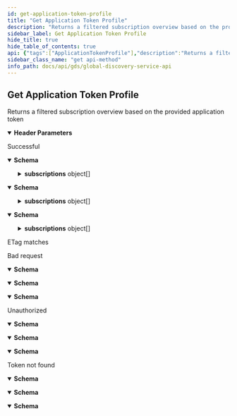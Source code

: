 ```yaml
---
id: get-application-token-profile
title: "Get Application Token Profile"
description: "Returns a filtered subscription overview based on the provided application token"
sidebar_label: Get Application Token Profile
hide_title: true
hide_table_of_contents: true
api: {"tags":["ApplicationTokenProfile"],"description":"Returns a filtered subscription overview based on the provided application token","operationId":"GetApplicationTokenProfile","parameters":[{"name":"tapio-application-token","in":"header","description":"Application token (UTF-8) encoded as base64","required":true,"schema":{"type":"string"}},{"name":"etag","in":"header","description":"ETag of previous response for cache validation","schema":{"type":"string"}}],"responses":{"200":{"description":"Successful","content":{"text/plain":{"schema":{"type":"object","properties":{"totalCount":{"type":"integer","description":"Total count of items","format":"int32"},"subscriptions":{"type":"array","items":{"type":"object","properties":{"subscriptionId":{"type":"string","description":"Subscription id","format":"uuid"},"parentSubscriptionId":{"type":"string","description":"Parent subscription id","format":"uuid","nullable":true},"name":{"type":"string","description":"Subscription name","nullable":true},"tapioId":{"type":"string","description":"Tapio id","nullable":true},"assignedMachines":{"type":"array","items":{"type":"object","properties":{"tmid":{"type":"string","description":"TapioMachineId","nullable":true},"deviceType":{"enum":["Unknown","Machine","SmartDevice"],"type":"string","description":"Device type"},"deviceSubType":{"type":"string","description":"Device sub-type. If Device type is set to \"Machine\", Device sub-type will only contain one the following values: \"Unknown\", \"Edge\", \"Saw\", \"Cnc\", \"Sanding\", \"Drilling\", \"Assembly\", \"Storing\", \"Stock\", \"Sorting\", \"Shipping\", \"PreAssembly\", \"Lamination\", \"Moulding\", \"Packaging\", \"Handling\"","nullable":true},"displayName":{"type":"string","description":"Display name","nullable":true},"manufacturerSerialNumber":{"type":"string","description":"Serial number given to the machine by its manufacturer.","nullable":true},"onboardingDate":{"type":"string","description":"The date, when the machine has been added to the subscription","format":"date-time"},"equipmentGroup":{"type":"object","properties":{"id":{"type":"string","description":"Id of the equipment group.","nullable":true},"groupPosition":{"type":"integer","description":"Position of the machine within the group.","format":"int32"}},"additionalProperties":false,"description":"Information about a group in the context of a machine, assigned to it."},"assignedApplications":{"type":"array","items":{"type":"object","properties":{"id":{"type":"string","description":"Application id","format":"uuid"}},"additionalProperties":false,"description":"Assigned application"},"description":"List of assigned applications for this machine","nullable":true}},"additionalProperties":false,"description":"Machine information"},"description":"Assigned machines","nullable":true},"subscriptionTypes":{"type":"array","items":{"type":"string"},"description":"Subscription Types","nullable":true,"readOnly":true,"deprecated":true},"subscriptionFeatures":{"type":"array","items":{"type":"string"},"description":"Subscription Features","nullable":true},"servicePartners":{"type":"array","items":{"type":"object","properties":{"subscriptionId":{"type":"string","description":"Subscription id","format":"uuid"},"name":{"type":"string","description":"Service partner name","nullable":true},"customerNumber":{"type":"string","description":"Customer number","nullable":true},"parentSubscriptionId":{"type":"string","description":"Parent id","format":"uuid","nullable":true},"providerNo":{"type":"string","description":"Provider number","nullable":true},"servicePartnerType":{"enum":["MachineService","SharpeningService"],"type":"string","description":"Service partner type"}},"additionalProperties":false,"description":"Service partner"},"description":"Service partners","nullable":true},"licenses":{"type":"array","items":{"type":"object","properties":{"licenseId":{"type":"string","description":"License id","format":"uuid"},"applicationId":{"type":"string","description":"Application id","format":"uuid"},"createdDate":{"type":"string","description":"License creation date","format":"date-time"},"billingStartDate":{"type":"string","description":"Billing start date","format":"date-time"},"billingInterval":{"type":"string","description":"Billing interval","nullable":true},"licenseCount":{"type":"integer","description":"License count","format":"int32"}},"additionalProperties":false,"description":"License information"},"description":"Licenses","nullable":true},"equipmentGroups":{"type":"array","items":{"type":"object","properties":{"id":{"type":"string","description":"Equipment group id","nullable":true},"parentId":{"type":"string","description":"Id of the parent equipment group, or null if there is no parent.","nullable":true},"displayName":{"type":"string","description":"Display name","nullable":true},"groupPosition":{"type":"integer","description":"Position of the machine within the group","format":"int32"},"placesCount":{"type":"integer","description":"Number of places in the equipment group","format":"int32"},"type":{"enum":["Group","Warehouse","Root"],"type":"string"}},"additionalProperties":false,"description":"Equipment group information"},"description":"Equipment groups","nullable":true},"servicePartnerType":{"enum":["MachineService","SharpeningService"],"type":"string","description":"Service partner type"}},"additionalProperties":false,"description":"Subscription information"},"description":"List of subscription information","nullable":true}},"additionalProperties":false,"description":"Subscription overview response"}},"application/json":{"schema":{"type":"object","properties":{"totalCount":{"type":"integer","description":"Total count of items","format":"int32"},"subscriptions":{"type":"array","items":{"type":"object","properties":{"subscriptionId":{"type":"string","description":"Subscription id","format":"uuid"},"parentSubscriptionId":{"type":"string","description":"Parent subscription id","format":"uuid","nullable":true},"name":{"type":"string","description":"Subscription name","nullable":true},"tapioId":{"type":"string","description":"Tapio id","nullable":true},"assignedMachines":{"type":"array","items":{"type":"object","properties":{"tmid":{"type":"string","description":"TapioMachineId","nullable":true},"deviceType":{"enum":["Unknown","Machine","SmartDevice"],"type":"string","description":"Device type"},"deviceSubType":{"type":"string","description":"Device sub-type. If Device type is set to \"Machine\", Device sub-type will only contain one the following values: \"Unknown\", \"Edge\", \"Saw\", \"Cnc\", \"Sanding\", \"Drilling\", \"Assembly\", \"Storing\", \"Stock\", \"Sorting\", \"Shipping\", \"PreAssembly\", \"Lamination\", \"Moulding\", \"Packaging\", \"Handling\"","nullable":true},"displayName":{"type":"string","description":"Display name","nullable":true},"manufacturerSerialNumber":{"type":"string","description":"Serial number given to the machine by its manufacturer.","nullable":true},"onboardingDate":{"type":"string","description":"The date, when the machine has been added to the subscription","format":"date-time"},"equipmentGroup":{"type":"object","properties":{"id":{"type":"string","description":"Id of the equipment group.","nullable":true},"groupPosition":{"type":"integer","description":"Position of the machine within the group.","format":"int32"}},"additionalProperties":false,"description":"Information about a group in the context of a machine, assigned to it."},"assignedApplications":{"type":"array","items":{"type":"object","properties":{"id":{"type":"string","description":"Application id","format":"uuid"}},"additionalProperties":false,"description":"Assigned application"},"description":"List of assigned applications for this machine","nullable":true}},"additionalProperties":false,"description":"Machine information"},"description":"Assigned machines","nullable":true},"subscriptionTypes":{"type":"array","items":{"type":"string"},"description":"Subscription Types","nullable":true,"readOnly":true,"deprecated":true},"subscriptionFeatures":{"type":"array","items":{"type":"string"},"description":"Subscription Features","nullable":true},"servicePartners":{"type":"array","items":{"type":"object","properties":{"subscriptionId":{"type":"string","description":"Subscription id","format":"uuid"},"name":{"type":"string","description":"Service partner name","nullable":true},"customerNumber":{"type":"string","description":"Customer number","nullable":true},"parentSubscriptionId":{"type":"string","description":"Parent id","format":"uuid","nullable":true},"providerNo":{"type":"string","description":"Provider number","nullable":true},"servicePartnerType":{"enum":["MachineService","SharpeningService"],"type":"string","description":"Service partner type"}},"additionalProperties":false,"description":"Service partner"},"description":"Service partners","nullable":true},"licenses":{"type":"array","items":{"type":"object","properties":{"licenseId":{"type":"string","description":"License id","format":"uuid"},"applicationId":{"type":"string","description":"Application id","format":"uuid"},"createdDate":{"type":"string","description":"License creation date","format":"date-time"},"billingStartDate":{"type":"string","description":"Billing start date","format":"date-time"},"billingInterval":{"type":"string","description":"Billing interval","nullable":true},"licenseCount":{"type":"integer","description":"License count","format":"int32"}},"additionalProperties":false,"description":"License information"},"description":"Licenses","nullable":true},"equipmentGroups":{"type":"array","items":{"type":"object","properties":{"id":{"type":"string","description":"Equipment group id","nullable":true},"parentId":{"type":"string","description":"Id of the parent equipment group, or null if there is no parent.","nullable":true},"displayName":{"type":"string","description":"Display name","nullable":true},"groupPosition":{"type":"integer","description":"Position of the machine within the group","format":"int32"},"placesCount":{"type":"integer","description":"Number of places in the equipment group","format":"int32"},"type":{"enum":["Group","Warehouse","Root"],"type":"string"}},"additionalProperties":false,"description":"Equipment group information"},"description":"Equipment groups","nullable":true},"servicePartnerType":{"enum":["MachineService","SharpeningService"],"type":"string","description":"Service partner type"}},"additionalProperties":false,"description":"Subscription information"},"description":"List of subscription information","nullable":true}},"additionalProperties":false,"description":"Subscription overview response"}},"text/json":{"schema":{"type":"object","properties":{"totalCount":{"type":"integer","description":"Total count of items","format":"int32"},"subscriptions":{"type":"array","items":{"type":"object","properties":{"subscriptionId":{"type":"string","description":"Subscription id","format":"uuid"},"parentSubscriptionId":{"type":"string","description":"Parent subscription id","format":"uuid","nullable":true},"name":{"type":"string","description":"Subscription name","nullable":true},"tapioId":{"type":"string","description":"Tapio id","nullable":true},"assignedMachines":{"type":"array","items":{"type":"object","properties":{"tmid":{"type":"string","description":"TapioMachineId","nullable":true},"deviceType":{"enum":["Unknown","Machine","SmartDevice"],"type":"string","description":"Device type"},"deviceSubType":{"type":"string","description":"Device sub-type. If Device type is set to \"Machine\", Device sub-type will only contain one the following values: \"Unknown\", \"Edge\", \"Saw\", \"Cnc\", \"Sanding\", \"Drilling\", \"Assembly\", \"Storing\", \"Stock\", \"Sorting\", \"Shipping\", \"PreAssembly\", \"Lamination\", \"Moulding\", \"Packaging\", \"Handling\"","nullable":true},"displayName":{"type":"string","description":"Display name","nullable":true},"manufacturerSerialNumber":{"type":"string","description":"Serial number given to the machine by its manufacturer.","nullable":true},"onboardingDate":{"type":"string","description":"The date, when the machine has been added to the subscription","format":"date-time"},"equipmentGroup":{"type":"object","properties":{"id":{"type":"string","description":"Id of the equipment group.","nullable":true},"groupPosition":{"type":"integer","description":"Position of the machine within the group.","format":"int32"}},"additionalProperties":false,"description":"Information about a group in the context of a machine, assigned to it."},"assignedApplications":{"type":"array","items":{"type":"object","properties":{"id":{"type":"string","description":"Application id","format":"uuid"}},"additionalProperties":false,"description":"Assigned application"},"description":"List of assigned applications for this machine","nullable":true}},"additionalProperties":false,"description":"Machine information"},"description":"Assigned machines","nullable":true},"subscriptionTypes":{"type":"array","items":{"type":"string"},"description":"Subscription Types","nullable":true,"readOnly":true,"deprecated":true},"subscriptionFeatures":{"type":"array","items":{"type":"string"},"description":"Subscription Features","nullable":true},"servicePartners":{"type":"array","items":{"type":"object","properties":{"subscriptionId":{"type":"string","description":"Subscription id","format":"uuid"},"name":{"type":"string","description":"Service partner name","nullable":true},"customerNumber":{"type":"string","description":"Customer number","nullable":true},"parentSubscriptionId":{"type":"string","description":"Parent id","format":"uuid","nullable":true},"providerNo":{"type":"string","description":"Provider number","nullable":true},"servicePartnerType":{"enum":["MachineService","SharpeningService"],"type":"string","description":"Service partner type"}},"additionalProperties":false,"description":"Service partner"},"description":"Service partners","nullable":true},"licenses":{"type":"array","items":{"type":"object","properties":{"licenseId":{"type":"string","description":"License id","format":"uuid"},"applicationId":{"type":"string","description":"Application id","format":"uuid"},"createdDate":{"type":"string","description":"License creation date","format":"date-time"},"billingStartDate":{"type":"string","description":"Billing start date","format":"date-time"},"billingInterval":{"type":"string","description":"Billing interval","nullable":true},"licenseCount":{"type":"integer","description":"License count","format":"int32"}},"additionalProperties":false,"description":"License information"},"description":"Licenses","nullable":true},"equipmentGroups":{"type":"array","items":{"type":"object","properties":{"id":{"type":"string","description":"Equipment group id","nullable":true},"parentId":{"type":"string","description":"Id of the parent equipment group, or null if there is no parent.","nullable":true},"displayName":{"type":"string","description":"Display name","nullable":true},"groupPosition":{"type":"integer","description":"Position of the machine within the group","format":"int32"},"placesCount":{"type":"integer","description":"Number of places in the equipment group","format":"int32"},"type":{"enum":["Group","Warehouse","Root"],"type":"string"}},"additionalProperties":false,"description":"Equipment group information"},"description":"Equipment groups","nullable":true},"servicePartnerType":{"enum":["MachineService","SharpeningService"],"type":"string","description":"Service partner type"}},"additionalProperties":false,"description":"Subscription information"},"description":"List of subscription information","nullable":true}},"additionalProperties":false,"description":"Subscription overview response"}}}},"304":{"description":"ETag matches"},"400":{"description":"Bad request","content":{"text/plain":{"schema":{"type":"object","properties":{"message":{"type":"string","nullable":true},"details":{"type":"array","items":{"type":"string"},"nullable":true}},"additionalProperties":false}},"application/json":{"schema":{"type":"object","properties":{"message":{"type":"string","nullable":true},"details":{"type":"array","items":{"type":"string"},"nullable":true}},"additionalProperties":false}},"text/json":{"schema":{"type":"object","properties":{"message":{"type":"string","nullable":true},"details":{"type":"array","items":{"type":"string"},"nullable":true}},"additionalProperties":false}}}},"401":{"description":"Unauthorized","content":{"text/plain":{"schema":{"type":"object","properties":{"message":{"type":"string","nullable":true},"details":{"type":"array","items":{"type":"string"},"nullable":true}},"additionalProperties":false}},"application/json":{"schema":{"type":"object","properties":{"message":{"type":"string","nullable":true},"details":{"type":"array","items":{"type":"string"},"nullable":true}},"additionalProperties":false}},"text/json":{"schema":{"type":"object","properties":{"message":{"type":"string","nullable":true},"details":{"type":"array","items":{"type":"string"},"nullable":true}},"additionalProperties":false}}}},"404":{"description":"Token not found","content":{"text/plain":{"schema":{"type":"object","properties":{"message":{"type":"string","nullable":true},"details":{"type":"array","items":{"type":"string"},"nullable":true}},"additionalProperties":false}},"application/json":{"schema":{"type":"object","properties":{"message":{"type":"string","nullable":true},"details":{"type":"array","items":{"type":"string"},"nullable":true}},"additionalProperties":false}},"text/json":{"schema":{"type":"object","properties":{"message":{"type":"string","nullable":true},"details":{"type":"array","items":{"type":"string"},"nullable":true}},"additionalProperties":false}}}}},"method":"get","path":"/api/applicationTokenProfile","servers":[{"url":"https://globaldisco.tapio.one/"}],"security":[{"Bearer":[]}],"securitySchemes":{"Bearer":{"type":"apiKey","description":"Standard `Authorization` header using the Bearer scheme. Example: `bearer {token}`","name":"Authorization","in":"header"}},"info":{"title":"Global Discovery Service API","description":"tapio's Global Discovery Service API enables to retrieve information of subscriptions. For example, you can retrieve information about application settings which the customer has set, like paper format if you want to print something via a tapio connected application. If your application makes too many requests, HTTP status code 429 is returned. A Retry-After header is included in this response which indicates how long to wait before making the next request. HTTP 429 standard is followed.","termsOfService":"https://tapio.one/en/tapio-terms-of-use","contact":{"name":"tapio GmbH","url":"https://tapio.one","email":"developer@tapio.one"},"version":"1"},"postman":{"name":"Get Application Token Profile","description":{"content":"Returns a filtered subscription overview based on the provided application token","type":"text/plain"},"url":{"path":["api","applicationTokenProfile"],"host":["{{baseUrl}}"],"query":[],"variable":[]},"header":[{"disabled":false,"description":{"content":"(Required) Application token (UTF-8) encoded as base64","type":"text/plain"},"key":"tapio-application-token","value":""},{"disabled":false,"description":{"content":"ETag of previous response for cache validation","type":"text/plain"},"key":"etag","value":""},{"key":"Accept","value":"text/plain"}],"method":"GET"}}
sidebar_class_name: "get api-method"
info_path: docs/api/gds/global-discovery-service-api
---
```



## Get Application Token Profile



Returns a filtered subscription overview based on the provided application token

<details style={{"marginBottom":"1rem"}} data-collapsed={false} open={true}><summary style={{}}><strong>Header Parameters</strong></summary><div><ul><ParamsItem className={"paramsItem"} param={{"name":"tapio-application-token","in":"header","description":"Application token (UTF-8) encoded as base64","required":true,"schema":{"type":"string"}}}></ParamsItem><ParamsItem className={"paramsItem"} param={{"name":"etag","in":"header","description":"ETag of previous response for cache validation","schema":{"type":"string"}}}></ParamsItem></ul></div></details><div><ApiTabs><TabItem label={"200"} value={"200"}><div>

Successful

</div><div><MimeTabs groupId={"mime-type"}><TabItem label={"text/plain"} value={"text/plain"}><SchemaTabs groupId={"schema-tabs"}><TabItem label={"Schema"} value={"Schema"}><details style={{}} data-collapsed={false} open={true}><summary style={{"textAlign":"left"}}><strong>Schema</strong></summary><div style={{"textAlign":"left","marginLeft":"1rem"}}></div><ul style={{"marginLeft":"1rem"}}><SchemaItem collapsible={false} name={"totalCount"} required={false} schemaDescription={"Total count of items"} schemaName={"int32"} qualifierMessage={undefined} defaultValue={undefined}></SchemaItem><SchemaItem collapsible={true} className={"schemaItem"}><details style={{}}><summary style={{}}><strong>subscriptions</strong><span style={{"opacity":"0.6"}}> object[]</span></summary><div style={{"marginLeft":"1rem"}}><div style={{"marginTop":".5rem","marginBottom":".5rem"}}>

List of subscription information

</div><SchemaItem collapsible={false} name={"subscriptionId"} required={false} schemaDescription={"Subscription id"} schemaName={"uuid"} qualifierMessage={undefined} defaultValue={undefined}></SchemaItem><SchemaItem collapsible={false} name={"parentSubscriptionId"} required={false} schemaDescription={"Parent subscription id"} schemaName={"uuid"} qualifierMessage={undefined} defaultValue={undefined}></SchemaItem><SchemaItem collapsible={false} name={"name"} required={false} schemaDescription={"Subscription name"} schemaName={"string"} qualifierMessage={undefined} defaultValue={undefined}></SchemaItem><SchemaItem collapsible={false} name={"tapioId"} required={false} schemaDescription={"Tapio id"} schemaName={"string"} qualifierMessage={undefined} defaultValue={undefined}></SchemaItem><SchemaItem collapsible={true} className={"schemaItem"}><details style={{}}><summary style={{}}><strong>assignedMachines</strong><span style={{"opacity":"0.6"}}> object[]</span></summary><div style={{"marginLeft":"1rem"}}><div style={{"marginTop":".5rem","marginBottom":".5rem"}}>

Assigned machines

</div><SchemaItem collapsible={false} name={"tmid"} required={false} schemaDescription={"TapioMachineId"} schemaName={"string"} qualifierMessage={undefined} defaultValue={undefined}></SchemaItem><SchemaItem collapsible={false} name={"deviceType"} required={false} schemaDescription={"Device type"} schemaName={"string"} qualifierMessage={"**Possible values:** [`Unknown`, `Machine`, `SmartDevice`]"} defaultValue={undefined}></SchemaItem><SchemaItem collapsible={false} name={"deviceSubType"} required={false} schemaDescription={"Device sub-type. If Device type is set to \"Machine\", Device sub-type will only contain one the following values: \"Unknown\", \"Edge\", \"Saw\", \"Cnc\", \"Sanding\", \"Drilling\", \"Assembly\", \"Storing\", \"Stock\", \"Sorting\", \"Shipping\", \"PreAssembly\", \"Lamination\", \"Moulding\", \"Packaging\", \"Handling\""} schemaName={"string"} qualifierMessage={undefined} defaultValue={undefined}></SchemaItem><SchemaItem collapsible={false} name={"displayName"} required={false} schemaDescription={"Display name"} schemaName={"string"} qualifierMessage={undefined} defaultValue={undefined}></SchemaItem><SchemaItem collapsible={false} name={"manufacturerSerialNumber"} required={false} schemaDescription={"Serial number given to the machine by its manufacturer."} schemaName={"string"} qualifierMessage={undefined} defaultValue={undefined}></SchemaItem><SchemaItem collapsible={false} name={"onboardingDate"} required={false} schemaDescription={"The date, when the machine has been added to the subscription"} schemaName={"date-time"} qualifierMessage={undefined} defaultValue={undefined}></SchemaItem><SchemaItem collapsible={true} className={"schemaItem"}><details style={{}}><summary style={{}}><strong>equipmentGroup</strong><span style={{"opacity":"0.6"}}> object</span></summary><div style={{"marginLeft":"1rem"}}><div style={{"marginTop":".5rem","marginBottom":".5rem"}}>

Information about a group in the context of a machine, assigned to it.

</div><SchemaItem collapsible={false} name={"id"} required={false} schemaDescription={"Id of the equipment group."} schemaName={"string"} qualifierMessage={undefined} defaultValue={undefined}></SchemaItem><SchemaItem collapsible={false} name={"groupPosition"} required={false} schemaDescription={"Position of the machine within the group."} schemaName={"int32"} qualifierMessage={undefined} defaultValue={undefined}></SchemaItem></div></details></SchemaItem><SchemaItem collapsible={true} className={"schemaItem"}><details style={{}}><summary style={{}}><strong>assignedApplications</strong><span style={{"opacity":"0.6"}}> object[]</span></summary><div style={{"marginLeft":"1rem"}}><div style={{"marginTop":".5rem","marginBottom":".5rem"}}>

List of assigned applications for this machine

</div><SchemaItem collapsible={false} name={"id"} required={false} schemaDescription={"Application id"} schemaName={"uuid"} qualifierMessage={undefined} defaultValue={undefined}></SchemaItem></div></details></SchemaItem></div></details></SchemaItem><SchemaItem collapsible={false} name={"subscriptionTypes"} required={false} schemaDescription={"Subscription Types"} schemaName={"string[]"} qualifierMessage={undefined} defaultValue={undefined}></SchemaItem><SchemaItem collapsible={false} name={"subscriptionFeatures"} required={false} schemaDescription={"Subscription Features"} schemaName={"string[]"} qualifierMessage={undefined} defaultValue={undefined}></SchemaItem><SchemaItem collapsible={true} className={"schemaItem"}><details style={{}}><summary style={{}}><strong>servicePartners</strong><span style={{"opacity":"0.6"}}> object[]</span></summary><div style={{"marginLeft":"1rem"}}><div style={{"marginTop":".5rem","marginBottom":".5rem"}}>

Service partners

</div><SchemaItem collapsible={false} name={"subscriptionId"} required={false} schemaDescription={"Subscription id"} schemaName={"uuid"} qualifierMessage={undefined} defaultValue={undefined}></SchemaItem><SchemaItem collapsible={false} name={"name"} required={false} schemaDescription={"Service partner name"} schemaName={"string"} qualifierMessage={undefined} defaultValue={undefined}></SchemaItem><SchemaItem collapsible={false} name={"customerNumber"} required={false} schemaDescription={"Customer number"} schemaName={"string"} qualifierMessage={undefined} defaultValue={undefined}></SchemaItem><SchemaItem collapsible={false} name={"parentSubscriptionId"} required={false} schemaDescription={"Parent id"} schemaName={"uuid"} qualifierMessage={undefined} defaultValue={undefined}></SchemaItem><SchemaItem collapsible={false} name={"providerNo"} required={false} schemaDescription={"Provider number"} schemaName={"string"} qualifierMessage={undefined} defaultValue={undefined}></SchemaItem><SchemaItem collapsible={false} name={"servicePartnerType"} required={false} schemaDescription={"Service partner type"} schemaName={"string"} qualifierMessage={"**Possible values:** [`MachineService`, `SharpeningService`]"} defaultValue={undefined}></SchemaItem></div></details></SchemaItem><SchemaItem collapsible={true} className={"schemaItem"}><details style={{}}><summary style={{}}><strong>licenses</strong><span style={{"opacity":"0.6"}}> object[]</span></summary><div style={{"marginLeft":"1rem"}}><div style={{"marginTop":".5rem","marginBottom":".5rem"}}>

Licenses

</div><SchemaItem collapsible={false} name={"licenseId"} required={false} schemaDescription={"License id"} schemaName={"uuid"} qualifierMessage={undefined} defaultValue={undefined}></SchemaItem><SchemaItem collapsible={false} name={"applicationId"} required={false} schemaDescription={"Application id"} schemaName={"uuid"} qualifierMessage={undefined} defaultValue={undefined}></SchemaItem><SchemaItem collapsible={false} name={"createdDate"} required={false} schemaDescription={"License creation date"} schemaName={"date-time"} qualifierMessage={undefined} defaultValue={undefined}></SchemaItem><SchemaItem collapsible={false} name={"billingStartDate"} required={false} schemaDescription={"Billing start date"} schemaName={"date-time"} qualifierMessage={undefined} defaultValue={undefined}></SchemaItem><SchemaItem collapsible={false} name={"billingInterval"} required={false} schemaDescription={"Billing interval"} schemaName={"string"} qualifierMessage={undefined} defaultValue={undefined}></SchemaItem><SchemaItem collapsible={false} name={"licenseCount"} required={false} schemaDescription={"License count"} schemaName={"int32"} qualifierMessage={undefined} defaultValue={undefined}></SchemaItem></div></details></SchemaItem><SchemaItem collapsible={true} className={"schemaItem"}><details style={{}}><summary style={{}}><strong>equipmentGroups</strong><span style={{"opacity":"0.6"}}> object[]</span></summary><div style={{"marginLeft":"1rem"}}><div style={{"marginTop":".5rem","marginBottom":".5rem"}}>

Equipment groups

</div><SchemaItem collapsible={false} name={"id"} required={false} schemaDescription={"Equipment group id"} schemaName={"string"} qualifierMessage={undefined} defaultValue={undefined}></SchemaItem><SchemaItem collapsible={false} name={"parentId"} required={false} schemaDescription={"Id of the parent equipment group, or null if there is no parent."} schemaName={"string"} qualifierMessage={undefined} defaultValue={undefined}></SchemaItem><SchemaItem collapsible={false} name={"displayName"} required={false} schemaDescription={"Display name"} schemaName={"string"} qualifierMessage={undefined} defaultValue={undefined}></SchemaItem><SchemaItem collapsible={false} name={"groupPosition"} required={false} schemaDescription={"Position of the machine within the group"} schemaName={"int32"} qualifierMessage={undefined} defaultValue={undefined}></SchemaItem><SchemaItem collapsible={false} name={"placesCount"} required={false} schemaDescription={"Number of places in the equipment group"} schemaName={"int32"} qualifierMessage={undefined} defaultValue={undefined}></SchemaItem><SchemaItem collapsible={false} name={"type"} required={false} schemaDescription={undefined} schemaName={"string"} qualifierMessage={"**Possible values:** [`Group`, `Warehouse`, `Root`]"} defaultValue={undefined}></SchemaItem></div></details></SchemaItem><SchemaItem collapsible={false} name={"servicePartnerType"} required={false} schemaDescription={"Service partner type"} schemaName={"string"} qualifierMessage={"**Possible values:** [`MachineService`, `SharpeningService`]"} defaultValue={undefined}></SchemaItem></div></details></SchemaItem></ul></details></TabItem><TabItem label={"Example (from schema)"} value={"Example (from schema)"}><ResponseSamples responseExample={"{\n  \"totalCount\": 0,\n  \"subscriptions\": [\n    {\n      \"subscriptionId\": \"3fa85f64-5717-4562-b3fc-2c963f66afa6\",\n      \"parentSubscriptionId\": \"3fa85f64-5717-4562-b3fc-2c963f66afa6\",\n      \"name\": \"string\",\n      \"tapioId\": \"string\",\n      \"assignedMachines\": [\n        {\n          \"tmid\": \"string\",\n          \"deviceType\": \"Unknown\",\n          \"deviceSubType\": \"string\",\n          \"displayName\": \"string\",\n          \"manufacturerSerialNumber\": \"string\",\n          \"onboardingDate\": \"2022-10-06\",\n          \"equipmentGroup\": {\n            \"id\": \"string\",\n            \"groupPosition\": 0\n          },\n          \"assignedApplications\": [\n            {\n              \"id\": \"3fa85f64-5717-4562-b3fc-2c963f66afa6\"\n            }\n          ]\n        }\n      ],\n      \"subscriptionFeatures\": [\n        \"string\"\n      ],\n      \"servicePartners\": [\n        {\n          \"subscriptionId\": \"3fa85f64-5717-4562-b3fc-2c963f66afa6\",\n          \"name\": \"string\",\n          \"customerNumber\": \"string\",\n          \"parentSubscriptionId\": \"3fa85f64-5717-4562-b3fc-2c963f66afa6\",\n          \"providerNo\": \"string\",\n          \"servicePartnerType\": \"MachineService\"\n        }\n      ],\n      \"licenses\": [\n        {\n          \"licenseId\": \"3fa85f64-5717-4562-b3fc-2c963f66afa6\",\n          \"applicationId\": \"3fa85f64-5717-4562-b3fc-2c963f66afa6\",\n          \"createdDate\": \"2022-10-06\",\n          \"billingStartDate\": \"2022-10-06\",\n          \"billingInterval\": \"string\",\n          \"licenseCount\": 0\n        }\n      ],\n      \"equipmentGroups\": [\n        {\n          \"id\": \"string\",\n          \"parentId\": \"string\",\n          \"displayName\": \"string\",\n          \"groupPosition\": 0,\n          \"placesCount\": 0,\n          \"type\": \"Group\"\n        }\n      ],\n      \"servicePartnerType\": \"MachineService\"\n    }\n  ]\n}"} language={"json"}></ResponseSamples></TabItem></SchemaTabs></TabItem><TabItem label={"application/json"} value={"application/json"}><SchemaTabs groupId={"schema-tabs"}><TabItem label={"Schema"} value={"Schema"}><details style={{}} data-collapsed={false} open={true}><summary style={{"textAlign":"left"}}><strong>Schema</strong></summary><div style={{"textAlign":"left","marginLeft":"1rem"}}></div><ul style={{"marginLeft":"1rem"}}><SchemaItem collapsible={false} name={"totalCount"} required={false} schemaDescription={"Total count of items"} schemaName={"int32"} qualifierMessage={undefined} defaultValue={undefined}></SchemaItem><SchemaItem collapsible={true} className={"schemaItem"}><details style={{}}><summary style={{}}><strong>subscriptions</strong><span style={{"opacity":"0.6"}}> object[]</span></summary><div style={{"marginLeft":"1rem"}}><div style={{"marginTop":".5rem","marginBottom":".5rem"}}>

List of subscription information

</div><SchemaItem collapsible={false} name={"subscriptionId"} required={false} schemaDescription={"Subscription id"} schemaName={"uuid"} qualifierMessage={undefined} defaultValue={undefined}></SchemaItem><SchemaItem collapsible={false} name={"parentSubscriptionId"} required={false} schemaDescription={"Parent subscription id"} schemaName={"uuid"} qualifierMessage={undefined} defaultValue={undefined}></SchemaItem><SchemaItem collapsible={false} name={"name"} required={false} schemaDescription={"Subscription name"} schemaName={"string"} qualifierMessage={undefined} defaultValue={undefined}></SchemaItem><SchemaItem collapsible={false} name={"tapioId"} required={false} schemaDescription={"Tapio id"} schemaName={"string"} qualifierMessage={undefined} defaultValue={undefined}></SchemaItem><SchemaItem collapsible={true} className={"schemaItem"}><details style={{}}><summary style={{}}><strong>assignedMachines</strong><span style={{"opacity":"0.6"}}> object[]</span></summary><div style={{"marginLeft":"1rem"}}><div style={{"marginTop":".5rem","marginBottom":".5rem"}}>

Assigned machines

</div><SchemaItem collapsible={false} name={"tmid"} required={false} schemaDescription={"TapioMachineId"} schemaName={"string"} qualifierMessage={undefined} defaultValue={undefined}></SchemaItem><SchemaItem collapsible={false} name={"deviceType"} required={false} schemaDescription={"Device type"} schemaName={"string"} qualifierMessage={"**Possible values:** [`Unknown`, `Machine`, `SmartDevice`]"} defaultValue={undefined}></SchemaItem><SchemaItem collapsible={false} name={"deviceSubType"} required={false} schemaDescription={"Device sub-type. If Device type is set to \"Machine\", Device sub-type will only contain one the following values: \"Unknown\", \"Edge\", \"Saw\", \"Cnc\", \"Sanding\", \"Drilling\", \"Assembly\", \"Storing\", \"Stock\", \"Sorting\", \"Shipping\", \"PreAssembly\", \"Lamination\", \"Moulding\", \"Packaging\", \"Handling\""} schemaName={"string"} qualifierMessage={undefined} defaultValue={undefined}></SchemaItem><SchemaItem collapsible={false} name={"displayName"} required={false} schemaDescription={"Display name"} schemaName={"string"} qualifierMessage={undefined} defaultValue={undefined}></SchemaItem><SchemaItem collapsible={false} name={"manufacturerSerialNumber"} required={false} schemaDescription={"Serial number given to the machine by its manufacturer."} schemaName={"string"} qualifierMessage={undefined} defaultValue={undefined}></SchemaItem><SchemaItem collapsible={false} name={"onboardingDate"} required={false} schemaDescription={"The date, when the machine has been added to the subscription"} schemaName={"date-time"} qualifierMessage={undefined} defaultValue={undefined}></SchemaItem><SchemaItem collapsible={true} className={"schemaItem"}><details style={{}}><summary style={{}}><strong>equipmentGroup</strong><span style={{"opacity":"0.6"}}> object</span></summary><div style={{"marginLeft":"1rem"}}><div style={{"marginTop":".5rem","marginBottom":".5rem"}}>

Information about a group in the context of a machine, assigned to it.

</div><SchemaItem collapsible={false} name={"id"} required={false} schemaDescription={"Id of the equipment group."} schemaName={"string"} qualifierMessage={undefined} defaultValue={undefined}></SchemaItem><SchemaItem collapsible={false} name={"groupPosition"} required={false} schemaDescription={"Position of the machine within the group."} schemaName={"int32"} qualifierMessage={undefined} defaultValue={undefined}></SchemaItem></div></details></SchemaItem><SchemaItem collapsible={true} className={"schemaItem"}><details style={{}}><summary style={{}}><strong>assignedApplications</strong><span style={{"opacity":"0.6"}}> object[]</span></summary><div style={{"marginLeft":"1rem"}}><div style={{"marginTop":".5rem","marginBottom":".5rem"}}>

List of assigned applications for this machine

</div><SchemaItem collapsible={false} name={"id"} required={false} schemaDescription={"Application id"} schemaName={"uuid"} qualifierMessage={undefined} defaultValue={undefined}></SchemaItem></div></details></SchemaItem></div></details></SchemaItem><SchemaItem collapsible={false} name={"subscriptionTypes"} required={false} schemaDescription={"Subscription Types"} schemaName={"string[]"} qualifierMessage={undefined} defaultValue={undefined}></SchemaItem><SchemaItem collapsible={false} name={"subscriptionFeatures"} required={false} schemaDescription={"Subscription Features"} schemaName={"string[]"} qualifierMessage={undefined} defaultValue={undefined}></SchemaItem><SchemaItem collapsible={true} className={"schemaItem"}><details style={{}}><summary style={{}}><strong>servicePartners</strong><span style={{"opacity":"0.6"}}> object[]</span></summary><div style={{"marginLeft":"1rem"}}><div style={{"marginTop":".5rem","marginBottom":".5rem"}}>

Service partners

</div><SchemaItem collapsible={false} name={"subscriptionId"} required={false} schemaDescription={"Subscription id"} schemaName={"uuid"} qualifierMessage={undefined} defaultValue={undefined}></SchemaItem><SchemaItem collapsible={false} name={"name"} required={false} schemaDescription={"Service partner name"} schemaName={"string"} qualifierMessage={undefined} defaultValue={undefined}></SchemaItem><SchemaItem collapsible={false} name={"customerNumber"} required={false} schemaDescription={"Customer number"} schemaName={"string"} qualifierMessage={undefined} defaultValue={undefined}></SchemaItem><SchemaItem collapsible={false} name={"parentSubscriptionId"} required={false} schemaDescription={"Parent id"} schemaName={"uuid"} qualifierMessage={undefined} defaultValue={undefined}></SchemaItem><SchemaItem collapsible={false} name={"providerNo"} required={false} schemaDescription={"Provider number"} schemaName={"string"} qualifierMessage={undefined} defaultValue={undefined}></SchemaItem><SchemaItem collapsible={false} name={"servicePartnerType"} required={false} schemaDescription={"Service partner type"} schemaName={"string"} qualifierMessage={"**Possible values:** [`MachineService`, `SharpeningService`]"} defaultValue={undefined}></SchemaItem></div></details></SchemaItem><SchemaItem collapsible={true} className={"schemaItem"}><details style={{}}><summary style={{}}><strong>licenses</strong><span style={{"opacity":"0.6"}}> object[]</span></summary><div style={{"marginLeft":"1rem"}}><div style={{"marginTop":".5rem","marginBottom":".5rem"}}>

Licenses

</div><SchemaItem collapsible={false} name={"licenseId"} required={false} schemaDescription={"License id"} schemaName={"uuid"} qualifierMessage={undefined} defaultValue={undefined}></SchemaItem><SchemaItem collapsible={false} name={"applicationId"} required={false} schemaDescription={"Application id"} schemaName={"uuid"} qualifierMessage={undefined} defaultValue={undefined}></SchemaItem><SchemaItem collapsible={false} name={"createdDate"} required={false} schemaDescription={"License creation date"} schemaName={"date-time"} qualifierMessage={undefined} defaultValue={undefined}></SchemaItem><SchemaItem collapsible={false} name={"billingStartDate"} required={false} schemaDescription={"Billing start date"} schemaName={"date-time"} qualifierMessage={undefined} defaultValue={undefined}></SchemaItem><SchemaItem collapsible={false} name={"billingInterval"} required={false} schemaDescription={"Billing interval"} schemaName={"string"} qualifierMessage={undefined} defaultValue={undefined}></SchemaItem><SchemaItem collapsible={false} name={"licenseCount"} required={false} schemaDescription={"License count"} schemaName={"int32"} qualifierMessage={undefined} defaultValue={undefined}></SchemaItem></div></details></SchemaItem><SchemaItem collapsible={true} className={"schemaItem"}><details style={{}}><summary style={{}}><strong>equipmentGroups</strong><span style={{"opacity":"0.6"}}> object[]</span></summary><div style={{"marginLeft":"1rem"}}><div style={{"marginTop":".5rem","marginBottom":".5rem"}}>

Equipment groups

</div><SchemaItem collapsible={false} name={"id"} required={false} schemaDescription={"Equipment group id"} schemaName={"string"} qualifierMessage={undefined} defaultValue={undefined}></SchemaItem><SchemaItem collapsible={false} name={"parentId"} required={false} schemaDescription={"Id of the parent equipment group, or null if there is no parent."} schemaName={"string"} qualifierMessage={undefined} defaultValue={undefined}></SchemaItem><SchemaItem collapsible={false} name={"displayName"} required={false} schemaDescription={"Display name"} schemaName={"string"} qualifierMessage={undefined} defaultValue={undefined}></SchemaItem><SchemaItem collapsible={false} name={"groupPosition"} required={false} schemaDescription={"Position of the machine within the group"} schemaName={"int32"} qualifierMessage={undefined} defaultValue={undefined}></SchemaItem><SchemaItem collapsible={false} name={"placesCount"} required={false} schemaDescription={"Number of places in the equipment group"} schemaName={"int32"} qualifierMessage={undefined} defaultValue={undefined}></SchemaItem><SchemaItem collapsible={false} name={"type"} required={false} schemaDescription={undefined} schemaName={"string"} qualifierMessage={"**Possible values:** [`Group`, `Warehouse`, `Root`]"} defaultValue={undefined}></SchemaItem></div></details></SchemaItem><SchemaItem collapsible={false} name={"servicePartnerType"} required={false} schemaDescription={"Service partner type"} schemaName={"string"} qualifierMessage={"**Possible values:** [`MachineService`, `SharpeningService`]"} defaultValue={undefined}></SchemaItem></div></details></SchemaItem></ul></details></TabItem><TabItem label={"Example (from schema)"} value={"Example (from schema)"}><ResponseSamples responseExample={"{\n  \"totalCount\": 0,\n  \"subscriptions\": [\n    {\n      \"subscriptionId\": \"3fa85f64-5717-4562-b3fc-2c963f66afa6\",\n      \"parentSubscriptionId\": \"3fa85f64-5717-4562-b3fc-2c963f66afa6\",\n      \"name\": \"string\",\n      \"tapioId\": \"string\",\n      \"assignedMachines\": [\n        {\n          \"tmid\": \"string\",\n          \"deviceType\": \"Unknown\",\n          \"deviceSubType\": \"string\",\n          \"displayName\": \"string\",\n          \"manufacturerSerialNumber\": \"string\",\n          \"onboardingDate\": \"2022-10-06\",\n          \"equipmentGroup\": {\n            \"id\": \"string\",\n            \"groupPosition\": 0\n          },\n          \"assignedApplications\": [\n            {\n              \"id\": \"3fa85f64-5717-4562-b3fc-2c963f66afa6\"\n            }\n          ]\n        }\n      ],\n      \"subscriptionFeatures\": [\n        \"string\"\n      ],\n      \"servicePartners\": [\n        {\n          \"subscriptionId\": \"3fa85f64-5717-4562-b3fc-2c963f66afa6\",\n          \"name\": \"string\",\n          \"customerNumber\": \"string\",\n          \"parentSubscriptionId\": \"3fa85f64-5717-4562-b3fc-2c963f66afa6\",\n          \"providerNo\": \"string\",\n          \"servicePartnerType\": \"MachineService\"\n        }\n      ],\n      \"licenses\": [\n        {\n          \"licenseId\": \"3fa85f64-5717-4562-b3fc-2c963f66afa6\",\n          \"applicationId\": \"3fa85f64-5717-4562-b3fc-2c963f66afa6\",\n          \"createdDate\": \"2022-10-06\",\n          \"billingStartDate\": \"2022-10-06\",\n          \"billingInterval\": \"string\",\n          \"licenseCount\": 0\n        }\n      ],\n      \"equipmentGroups\": [\n        {\n          \"id\": \"string\",\n          \"parentId\": \"string\",\n          \"displayName\": \"string\",\n          \"groupPosition\": 0,\n          \"placesCount\": 0,\n          \"type\": \"Group\"\n        }\n      ],\n      \"servicePartnerType\": \"MachineService\"\n    }\n  ]\n}"} language={"json"}></ResponseSamples></TabItem></SchemaTabs></TabItem><TabItem label={"text/json"} value={"text/json"}><SchemaTabs groupId={"schema-tabs"}><TabItem label={"Schema"} value={"Schema"}><details style={{}} data-collapsed={false} open={true}><summary style={{"textAlign":"left"}}><strong>Schema</strong></summary><div style={{"textAlign":"left","marginLeft":"1rem"}}></div><ul style={{"marginLeft":"1rem"}}><SchemaItem collapsible={false} name={"totalCount"} required={false} schemaDescription={"Total count of items"} schemaName={"int32"} qualifierMessage={undefined} defaultValue={undefined}></SchemaItem><SchemaItem collapsible={true} className={"schemaItem"}><details style={{}}><summary style={{}}><strong>subscriptions</strong><span style={{"opacity":"0.6"}}> object[]</span></summary><div style={{"marginLeft":"1rem"}}><div style={{"marginTop":".5rem","marginBottom":".5rem"}}>

List of subscription information

</div><SchemaItem collapsible={false} name={"subscriptionId"} required={false} schemaDescription={"Subscription id"} schemaName={"uuid"} qualifierMessage={undefined} defaultValue={undefined}></SchemaItem><SchemaItem collapsible={false} name={"parentSubscriptionId"} required={false} schemaDescription={"Parent subscription id"} schemaName={"uuid"} qualifierMessage={undefined} defaultValue={undefined}></SchemaItem><SchemaItem collapsible={false} name={"name"} required={false} schemaDescription={"Subscription name"} schemaName={"string"} qualifierMessage={undefined} defaultValue={undefined}></SchemaItem><SchemaItem collapsible={false} name={"tapioId"} required={false} schemaDescription={"Tapio id"} schemaName={"string"} qualifierMessage={undefined} defaultValue={undefined}></SchemaItem><SchemaItem collapsible={true} className={"schemaItem"}><details style={{}}><summary style={{}}><strong>assignedMachines</strong><span style={{"opacity":"0.6"}}> object[]</span></summary><div style={{"marginLeft":"1rem"}}><div style={{"marginTop":".5rem","marginBottom":".5rem"}}>

Assigned machines

</div><SchemaItem collapsible={false} name={"tmid"} required={false} schemaDescription={"TapioMachineId"} schemaName={"string"} qualifierMessage={undefined} defaultValue={undefined}></SchemaItem><SchemaItem collapsible={false} name={"deviceType"} required={false} schemaDescription={"Device type"} schemaName={"string"} qualifierMessage={"**Possible values:** [`Unknown`, `Machine`, `SmartDevice`]"} defaultValue={undefined}></SchemaItem><SchemaItem collapsible={false} name={"deviceSubType"} required={false} schemaDescription={"Device sub-type. If Device type is set to \"Machine\", Device sub-type will only contain one the following values: \"Unknown\", \"Edge\", \"Saw\", \"Cnc\", \"Sanding\", \"Drilling\", \"Assembly\", \"Storing\", \"Stock\", \"Sorting\", \"Shipping\", \"PreAssembly\", \"Lamination\", \"Moulding\", \"Packaging\", \"Handling\""} schemaName={"string"} qualifierMessage={undefined} defaultValue={undefined}></SchemaItem><SchemaItem collapsible={false} name={"displayName"} required={false} schemaDescription={"Display name"} schemaName={"string"} qualifierMessage={undefined} defaultValue={undefined}></SchemaItem><SchemaItem collapsible={false} name={"manufacturerSerialNumber"} required={false} schemaDescription={"Serial number given to the machine by its manufacturer."} schemaName={"string"} qualifierMessage={undefined} defaultValue={undefined}></SchemaItem><SchemaItem collapsible={false} name={"onboardingDate"} required={false} schemaDescription={"The date, when the machine has been added to the subscription"} schemaName={"date-time"} qualifierMessage={undefined} defaultValue={undefined}></SchemaItem><SchemaItem collapsible={true} className={"schemaItem"}><details style={{}}><summary style={{}}><strong>equipmentGroup</strong><span style={{"opacity":"0.6"}}> object</span></summary><div style={{"marginLeft":"1rem"}}><div style={{"marginTop":".5rem","marginBottom":".5rem"}}>

Information about a group in the context of a machine, assigned to it.

</div><SchemaItem collapsible={false} name={"id"} required={false} schemaDescription={"Id of the equipment group."} schemaName={"string"} qualifierMessage={undefined} defaultValue={undefined}></SchemaItem><SchemaItem collapsible={false} name={"groupPosition"} required={false} schemaDescription={"Position of the machine within the group."} schemaName={"int32"} qualifierMessage={undefined} defaultValue={undefined}></SchemaItem></div></details></SchemaItem><SchemaItem collapsible={true} className={"schemaItem"}><details style={{}}><summary style={{}}><strong>assignedApplications</strong><span style={{"opacity":"0.6"}}> object[]</span></summary><div style={{"marginLeft":"1rem"}}><div style={{"marginTop":".5rem","marginBottom":".5rem"}}>

List of assigned applications for this machine

</div><SchemaItem collapsible={false} name={"id"} required={false} schemaDescription={"Application id"} schemaName={"uuid"} qualifierMessage={undefined} defaultValue={undefined}></SchemaItem></div></details></SchemaItem></div></details></SchemaItem><SchemaItem collapsible={false} name={"subscriptionTypes"} required={false} schemaDescription={"Subscription Types"} schemaName={"string[]"} qualifierMessage={undefined} defaultValue={undefined}></SchemaItem><SchemaItem collapsible={false} name={"subscriptionFeatures"} required={false} schemaDescription={"Subscription Features"} schemaName={"string[]"} qualifierMessage={undefined} defaultValue={undefined}></SchemaItem><SchemaItem collapsible={true} className={"schemaItem"}><details style={{}}><summary style={{}}><strong>servicePartners</strong><span style={{"opacity":"0.6"}}> object[]</span></summary><div style={{"marginLeft":"1rem"}}><div style={{"marginTop":".5rem","marginBottom":".5rem"}}>

Service partners

</div><SchemaItem collapsible={false} name={"subscriptionId"} required={false} schemaDescription={"Subscription id"} schemaName={"uuid"} qualifierMessage={undefined} defaultValue={undefined}></SchemaItem><SchemaItem collapsible={false} name={"name"} required={false} schemaDescription={"Service partner name"} schemaName={"string"} qualifierMessage={undefined} defaultValue={undefined}></SchemaItem><SchemaItem collapsible={false} name={"customerNumber"} required={false} schemaDescription={"Customer number"} schemaName={"string"} qualifierMessage={undefined} defaultValue={undefined}></SchemaItem><SchemaItem collapsible={false} name={"parentSubscriptionId"} required={false} schemaDescription={"Parent id"} schemaName={"uuid"} qualifierMessage={undefined} defaultValue={undefined}></SchemaItem><SchemaItem collapsible={false} name={"providerNo"} required={false} schemaDescription={"Provider number"} schemaName={"string"} qualifierMessage={undefined} defaultValue={undefined}></SchemaItem><SchemaItem collapsible={false} name={"servicePartnerType"} required={false} schemaDescription={"Service partner type"} schemaName={"string"} qualifierMessage={"**Possible values:** [`MachineService`, `SharpeningService`]"} defaultValue={undefined}></SchemaItem></div></details></SchemaItem><SchemaItem collapsible={true} className={"schemaItem"}><details style={{}}><summary style={{}}><strong>licenses</strong><span style={{"opacity":"0.6"}}> object[]</span></summary><div style={{"marginLeft":"1rem"}}><div style={{"marginTop":".5rem","marginBottom":".5rem"}}>

Licenses

</div><SchemaItem collapsible={false} name={"licenseId"} required={false} schemaDescription={"License id"} schemaName={"uuid"} qualifierMessage={undefined} defaultValue={undefined}></SchemaItem><SchemaItem collapsible={false} name={"applicationId"} required={false} schemaDescription={"Application id"} schemaName={"uuid"} qualifierMessage={undefined} defaultValue={undefined}></SchemaItem><SchemaItem collapsible={false} name={"createdDate"} required={false} schemaDescription={"License creation date"} schemaName={"date-time"} qualifierMessage={undefined} defaultValue={undefined}></SchemaItem><SchemaItem collapsible={false} name={"billingStartDate"} required={false} schemaDescription={"Billing start date"} schemaName={"date-time"} qualifierMessage={undefined} defaultValue={undefined}></SchemaItem><SchemaItem collapsible={false} name={"billingInterval"} required={false} schemaDescription={"Billing interval"} schemaName={"string"} qualifierMessage={undefined} defaultValue={undefined}></SchemaItem><SchemaItem collapsible={false} name={"licenseCount"} required={false} schemaDescription={"License count"} schemaName={"int32"} qualifierMessage={undefined} defaultValue={undefined}></SchemaItem></div></details></SchemaItem><SchemaItem collapsible={true} className={"schemaItem"}><details style={{}}><summary style={{}}><strong>equipmentGroups</strong><span style={{"opacity":"0.6"}}> object[]</span></summary><div style={{"marginLeft":"1rem"}}><div style={{"marginTop":".5rem","marginBottom":".5rem"}}>

Equipment groups

</div><SchemaItem collapsible={false} name={"id"} required={false} schemaDescription={"Equipment group id"} schemaName={"string"} qualifierMessage={undefined} defaultValue={undefined}></SchemaItem><SchemaItem collapsible={false} name={"parentId"} required={false} schemaDescription={"Id of the parent equipment group, or null if there is no parent."} schemaName={"string"} qualifierMessage={undefined} defaultValue={undefined}></SchemaItem><SchemaItem collapsible={false} name={"displayName"} required={false} schemaDescription={"Display name"} schemaName={"string"} qualifierMessage={undefined} defaultValue={undefined}></SchemaItem><SchemaItem collapsible={false} name={"groupPosition"} required={false} schemaDescription={"Position of the machine within the group"} schemaName={"int32"} qualifierMessage={undefined} defaultValue={undefined}></SchemaItem><SchemaItem collapsible={false} name={"placesCount"} required={false} schemaDescription={"Number of places in the equipment group"} schemaName={"int32"} qualifierMessage={undefined} defaultValue={undefined}></SchemaItem><SchemaItem collapsible={false} name={"type"} required={false} schemaDescription={undefined} schemaName={"string"} qualifierMessage={"**Possible values:** [`Group`, `Warehouse`, `Root`]"} defaultValue={undefined}></SchemaItem></div></details></SchemaItem><SchemaItem collapsible={false} name={"servicePartnerType"} required={false} schemaDescription={"Service partner type"} schemaName={"string"} qualifierMessage={"**Possible values:** [`MachineService`, `SharpeningService`]"} defaultValue={undefined}></SchemaItem></div></details></SchemaItem></ul></details></TabItem><TabItem label={"Example (from schema)"} value={"Example (from schema)"}><ResponseSamples responseExample={"{\n  \"totalCount\": 0,\n  \"subscriptions\": [\n    {\n      \"subscriptionId\": \"3fa85f64-5717-4562-b3fc-2c963f66afa6\",\n      \"parentSubscriptionId\": \"3fa85f64-5717-4562-b3fc-2c963f66afa6\",\n      \"name\": \"string\",\n      \"tapioId\": \"string\",\n      \"assignedMachines\": [\n        {\n          \"tmid\": \"string\",\n          \"deviceType\": \"Unknown\",\n          \"deviceSubType\": \"string\",\n          \"displayName\": \"string\",\n          \"manufacturerSerialNumber\": \"string\",\n          \"onboardingDate\": \"2022-10-06\",\n          \"equipmentGroup\": {\n            \"id\": \"string\",\n            \"groupPosition\": 0\n          },\n          \"assignedApplications\": [\n            {\n              \"id\": \"3fa85f64-5717-4562-b3fc-2c963f66afa6\"\n            }\n          ]\n        }\n      ],\n      \"subscriptionFeatures\": [\n        \"string\"\n      ],\n      \"servicePartners\": [\n        {\n          \"subscriptionId\": \"3fa85f64-5717-4562-b3fc-2c963f66afa6\",\n          \"name\": \"string\",\n          \"customerNumber\": \"string\",\n          \"parentSubscriptionId\": \"3fa85f64-5717-4562-b3fc-2c963f66afa6\",\n          \"providerNo\": \"string\",\n          \"servicePartnerType\": \"MachineService\"\n        }\n      ],\n      \"licenses\": [\n        {\n          \"licenseId\": \"3fa85f64-5717-4562-b3fc-2c963f66afa6\",\n          \"applicationId\": \"3fa85f64-5717-4562-b3fc-2c963f66afa6\",\n          \"createdDate\": \"2022-10-06\",\n          \"billingStartDate\": \"2022-10-06\",\n          \"billingInterval\": \"string\",\n          \"licenseCount\": 0\n        }\n      ],\n      \"equipmentGroups\": [\n        {\n          \"id\": \"string\",\n          \"parentId\": \"string\",\n          \"displayName\": \"string\",\n          \"groupPosition\": 0,\n          \"placesCount\": 0,\n          \"type\": \"Group\"\n        }\n      ],\n      \"servicePartnerType\": \"MachineService\"\n    }\n  ]\n}"} language={"json"}></ResponseSamples></TabItem></SchemaTabs></TabItem></MimeTabs></div></TabItem><TabItem label={"304"} value={"304"}><div>

ETag matches

</div><div></div></TabItem><TabItem label={"400"} value={"400"}><div>

Bad request

</div><div><MimeTabs groupId={"mime-type"}><TabItem label={"text/plain"} value={"text/plain"}><SchemaTabs groupId={"schema-tabs"}><TabItem label={"Schema"} value={"Schema"}><details style={{}} data-collapsed={false} open={true}><summary style={{"textAlign":"left"}}><strong>Schema</strong></summary><div style={{"textAlign":"left","marginLeft":"1rem"}}></div><ul style={{"marginLeft":"1rem"}}><SchemaItem collapsible={false} name={"message"} required={false} schemaDescription={undefined} schemaName={"string"} qualifierMessage={undefined} defaultValue={undefined}></SchemaItem><SchemaItem collapsible={false} name={"details"} required={false} schemaDescription={undefined} schemaName={"string[]"} qualifierMessage={undefined} defaultValue={undefined}></SchemaItem></ul></details></TabItem><TabItem label={"Example (from schema)"} value={"Example (from schema)"}><ResponseSamples responseExample={"{\n  \"message\": \"string\",\n  \"details\": [\n    \"string\"\n  ]\n}"} language={"json"}></ResponseSamples></TabItem></SchemaTabs></TabItem><TabItem label={"application/json"} value={"application/json"}><SchemaTabs groupId={"schema-tabs"}><TabItem label={"Schema"} value={"Schema"}><details style={{}} data-collapsed={false} open={true}><summary style={{"textAlign":"left"}}><strong>Schema</strong></summary><div style={{"textAlign":"left","marginLeft":"1rem"}}></div><ul style={{"marginLeft":"1rem"}}><SchemaItem collapsible={false} name={"message"} required={false} schemaDescription={undefined} schemaName={"string"} qualifierMessage={undefined} defaultValue={undefined}></SchemaItem><SchemaItem collapsible={false} name={"details"} required={false} schemaDescription={undefined} schemaName={"string[]"} qualifierMessage={undefined} defaultValue={undefined}></SchemaItem></ul></details></TabItem><TabItem label={"Example (from schema)"} value={"Example (from schema)"}><ResponseSamples responseExample={"{\n  \"message\": \"string\",\n  \"details\": [\n    \"string\"\n  ]\n}"} language={"json"}></ResponseSamples></TabItem></SchemaTabs></TabItem><TabItem label={"text/json"} value={"text/json"}><SchemaTabs groupId={"schema-tabs"}><TabItem label={"Schema"} value={"Schema"}><details style={{}} data-collapsed={false} open={true}><summary style={{"textAlign":"left"}}><strong>Schema</strong></summary><div style={{"textAlign":"left","marginLeft":"1rem"}}></div><ul style={{"marginLeft":"1rem"}}><SchemaItem collapsible={false} name={"message"} required={false} schemaDescription={undefined} schemaName={"string"} qualifierMessage={undefined} defaultValue={undefined}></SchemaItem><SchemaItem collapsible={false} name={"details"} required={false} schemaDescription={undefined} schemaName={"string[]"} qualifierMessage={undefined} defaultValue={undefined}></SchemaItem></ul></details></TabItem><TabItem label={"Example (from schema)"} value={"Example (from schema)"}><ResponseSamples responseExample={"{\n  \"message\": \"string\",\n  \"details\": [\n    \"string\"\n  ]\n}"} language={"json"}></ResponseSamples></TabItem></SchemaTabs></TabItem></MimeTabs></div></TabItem><TabItem label={"401"} value={"401"}><div>

Unauthorized

</div><div><MimeTabs groupId={"mime-type"}><TabItem label={"text/plain"} value={"text/plain"}><SchemaTabs groupId={"schema-tabs"}><TabItem label={"Schema"} value={"Schema"}><details style={{}} data-collapsed={false} open={true}><summary style={{"textAlign":"left"}}><strong>Schema</strong></summary><div style={{"textAlign":"left","marginLeft":"1rem"}}></div><ul style={{"marginLeft":"1rem"}}><SchemaItem collapsible={false} name={"message"} required={false} schemaDescription={undefined} schemaName={"string"} qualifierMessage={undefined} defaultValue={undefined}></SchemaItem><SchemaItem collapsible={false} name={"details"} required={false} schemaDescription={undefined} schemaName={"string[]"} qualifierMessage={undefined} defaultValue={undefined}></SchemaItem></ul></details></TabItem><TabItem label={"Example (from schema)"} value={"Example (from schema)"}><ResponseSamples responseExample={"{\n  \"message\": \"string\",\n  \"details\": [\n    \"string\"\n  ]\n}"} language={"json"}></ResponseSamples></TabItem></SchemaTabs></TabItem><TabItem label={"application/json"} value={"application/json"}><SchemaTabs groupId={"schema-tabs"}><TabItem label={"Schema"} value={"Schema"}><details style={{}} data-collapsed={false} open={true}><summary style={{"textAlign":"left"}}><strong>Schema</strong></summary><div style={{"textAlign":"left","marginLeft":"1rem"}}></div><ul style={{"marginLeft":"1rem"}}><SchemaItem collapsible={false} name={"message"} required={false} schemaDescription={undefined} schemaName={"string"} qualifierMessage={undefined} defaultValue={undefined}></SchemaItem><SchemaItem collapsible={false} name={"details"} required={false} schemaDescription={undefined} schemaName={"string[]"} qualifierMessage={undefined} defaultValue={undefined}></SchemaItem></ul></details></TabItem><TabItem label={"Example (from schema)"} value={"Example (from schema)"}><ResponseSamples responseExample={"{\n  \"message\": \"string\",\n  \"details\": [\n    \"string\"\n  ]\n}"} language={"json"}></ResponseSamples></TabItem></SchemaTabs></TabItem><TabItem label={"text/json"} value={"text/json"}><SchemaTabs groupId={"schema-tabs"}><TabItem label={"Schema"} value={"Schema"}><details style={{}} data-collapsed={false} open={true}><summary style={{"textAlign":"left"}}><strong>Schema</strong></summary><div style={{"textAlign":"left","marginLeft":"1rem"}}></div><ul style={{"marginLeft":"1rem"}}><SchemaItem collapsible={false} name={"message"} required={false} schemaDescription={undefined} schemaName={"string"} qualifierMessage={undefined} defaultValue={undefined}></SchemaItem><SchemaItem collapsible={false} name={"details"} required={false} schemaDescription={undefined} schemaName={"string[]"} qualifierMessage={undefined} defaultValue={undefined}></SchemaItem></ul></details></TabItem><TabItem label={"Example (from schema)"} value={"Example (from schema)"}><ResponseSamples responseExample={"{\n  \"message\": \"string\",\n  \"details\": [\n    \"string\"\n  ]\n}"} language={"json"}></ResponseSamples></TabItem></SchemaTabs></TabItem></MimeTabs></div></TabItem><TabItem label={"404"} value={"404"}><div>

Token not found

</div><div><MimeTabs groupId={"mime-type"}><TabItem label={"text/plain"} value={"text/plain"}><SchemaTabs groupId={"schema-tabs"}><TabItem label={"Schema"} value={"Schema"}><details style={{}} data-collapsed={false} open={true}><summary style={{"textAlign":"left"}}><strong>Schema</strong></summary><div style={{"textAlign":"left","marginLeft":"1rem"}}></div><ul style={{"marginLeft":"1rem"}}><SchemaItem collapsible={false} name={"message"} required={false} schemaDescription={undefined} schemaName={"string"} qualifierMessage={undefined} defaultValue={undefined}></SchemaItem><SchemaItem collapsible={false} name={"details"} required={false} schemaDescription={undefined} schemaName={"string[]"} qualifierMessage={undefined} defaultValue={undefined}></SchemaItem></ul></details></TabItem><TabItem label={"Example (from schema)"} value={"Example (from schema)"}><ResponseSamples responseExample={"{\n  \"message\": \"string\",\n  \"details\": [\n    \"string\"\n  ]\n}"} language={"json"}></ResponseSamples></TabItem></SchemaTabs></TabItem><TabItem label={"application/json"} value={"application/json"}><SchemaTabs groupId={"schema-tabs"}><TabItem label={"Schema"} value={"Schema"}><details style={{}} data-collapsed={false} open={true}><summary style={{"textAlign":"left"}}><strong>Schema</strong></summary><div style={{"textAlign":"left","marginLeft":"1rem"}}></div><ul style={{"marginLeft":"1rem"}}><SchemaItem collapsible={false} name={"message"} required={false} schemaDescription={undefined} schemaName={"string"} qualifierMessage={undefined} defaultValue={undefined}></SchemaItem><SchemaItem collapsible={false} name={"details"} required={false} schemaDescription={undefined} schemaName={"string[]"} qualifierMessage={undefined} defaultValue={undefined}></SchemaItem></ul></details></TabItem><TabItem label={"Example (from schema)"} value={"Example (from schema)"}><ResponseSamples responseExample={"{\n  \"message\": \"string\",\n  \"details\": [\n    \"string\"\n  ]\n}"} language={"json"}></ResponseSamples></TabItem></SchemaTabs></TabItem><TabItem label={"text/json"} value={"text/json"}><SchemaTabs groupId={"schema-tabs"}><TabItem label={"Schema"} value={"Schema"}><details style={{}} data-collapsed={false} open={true}><summary style={{"textAlign":"left"}}><strong>Schema</strong></summary><div style={{"textAlign":"left","marginLeft":"1rem"}}></div><ul style={{"marginLeft":"1rem"}}><SchemaItem collapsible={false} name={"message"} required={false} schemaDescription={undefined} schemaName={"string"} qualifierMessage={undefined} defaultValue={undefined}></SchemaItem><SchemaItem collapsible={false} name={"details"} required={false} schemaDescription={undefined} schemaName={"string[]"} qualifierMessage={undefined} defaultValue={undefined}></SchemaItem></ul></details></TabItem><TabItem label={"Example (from schema)"} value={"Example (from schema)"}><ResponseSamples responseExample={"{\n  \"message\": \"string\",\n  \"details\": [\n    \"string\"\n  ]\n}"} language={"json"}></ResponseSamples></TabItem></SchemaTabs></TabItem></MimeTabs></div></TabItem></ApiTabs></div>
      